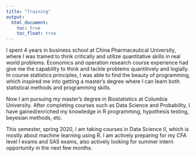 ```yaml
---
title: "Training"
output: 
  html_document:
    toc: true
    toc_float: true
---
```


I spent 4 years in business school at China Pharmaceutical University, where I was trained to think critically and utilize quantitative skills in real world problems. Economics and operation research course experience had give me the capability to think and tackle problems quantitively and logially. In course statistics principles, I was able to find the beauty of programming, which inspired me into getting a master's degree where I can learn both statistical methods and programming skills. 

Now I am pursuing my master's degree in Biostatistics at Columbia University. After completing courses such as Data Science and Probability, I have gained/enriched my knowledge in R programming, hypothesis testing, beyesian methods, etc. 

This semester, spring 2020, I am taking courses in Data Science II, which is mostly about machine learning using R. I am actively preparing for my CFA level I exams and SAS exams, also actively looking for summer intern opportunity in the next few months. 